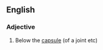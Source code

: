 ==English==

===Adjective===
{{en-adj|-}}

# {{label|en|biology}} Below the [[capsule]] (of a joint etc)